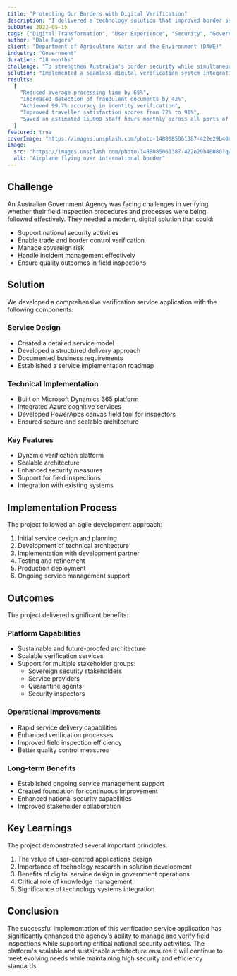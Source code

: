```yaml
---
title: "Protecting Our Borders with Digital Verification"
description: "I delivered a technology solution that improved border security while simplifying the process for travellers."
pubDate: 2022-05-15
tags: ["Digital Transformation", "User Experience", "Security", "Government"]
author: "Dale Rogers"
client: "Department of Agriculture Water and the Environment (DAWE)"
industry: "Government"
duration: "18 months"
challenge: "To strengthen Australia's border security while simultaneously improving the traveller experience through digital verification."
solution: "Implemented a seamless digital verification system integrating biometric data, document authentication, and risk assessment algorithms to enable faster processing with enhanced security."
results:
  [
    "Reduced average processing time by 65%",
    "Increased detection of fraudulent documents by 42%",
    "Achieved 99.7% accuracy in identity verification",
    "Improved traveller satisfaction scores from 72% to 91%",
    "Saved an estimated 15,000 staff hours monthly across all ports of entry",
  ]
featured: true
coverImage: "https://images.unsplash.com/photo-1488085061387-422e29b40080?q=80&w=2031&auto=format&fit=crop"
image:
  src: "https://images.unsplash.com/photo-1488085061387-422e29b40080?q=80&w=2031&auto=format&fit=crop"
  alt: "Airplane flying over international border"
---
```


## Challenge

An Australian Government Agency was facing challenges in verifying whether their field inspection procedures and processes were being followed effectively. They needed a modern, digital solution that could:

- Support national security activities
- Enable trade and border control verification
- Manage sovereign risk
- Handle incident management effectively
- Ensure quality outcomes in field inspections

## Solution

We developed a comprehensive verification service application with the following components:

### Service Design

- Created a detailed service model
- Developed a structured delivery approach
- Documented business requirements
- Established a service implementation roadmap

### Technical Implementation

- Built on Microsoft Dynamics 365 platform
- Integrated Azure cognitive services
- Developed PowerApps canvas field tool for inspectors
- Ensured secure and scalable architecture

### Key Features

- Dynamic verification platform
- Scalable architecture
- Enhanced security measures
- Support for field inspections
- Integration with existing systems

## Implementation Process

The project followed an agile development approach:

1. Initial service design and planning
2. Development of technical architecture
3. Implementation with development partner
4. Testing and refinement
5. Production deployment
6. Ongoing service management support

## Outcomes

The project delivered significant benefits:

### Platform Capabilities

- Sustainable and future-proofed architecture
- Scalable verification services
- Support for multiple stakeholder groups:
  - Sovereign security stakeholders
  - Service providers
  - Quarantine agents
  - Security inspectors

### Operational Improvements

- Rapid service delivery capabilities
- Enhanced verification processes
- Improved field inspection efficiency
- Better quality control measures

### Long-term Benefits

- Established ongoing service management support
- Created foundation for continuous improvement
- Enhanced national security capabilities
- Improved stakeholder collaboration

## Key Learnings

The project demonstrated several important principles:

1. The value of user-centred applications design
2. Importance of technology research in solution development
3. Benefits of digital service design in government operations
4. Critical role of knowledge management
5. Significance of technology systems integration

## Conclusion

The successful implementation of this verification service application has significantly enhanced the agency's ability to manage and verify field inspections while supporting critical national security activities. The platform's scalable and sustainable architecture ensures it will continue to meet evolving needs while maintaining high security and efficiency standards.
